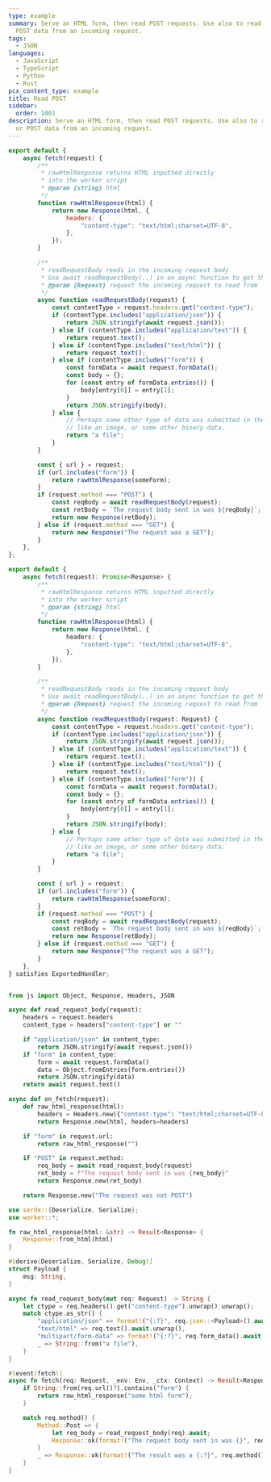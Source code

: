 ```yaml
---
type: example
summary: Serve an HTML form, then read POST requests. Use also to read JSON or
  POST data from an incoming request.
tags:
  - JSON
languages:
  - JavaScript
  - TypeScript
  - Python
  - Rust
pcx_content_type: example
title: Read POST
sidebar:
  order: 1001
description: Serve an HTML form, then read POST requests. Use also to read JSON
  or POST data from an incoming request.
---
```



<Tabs syncKey="workersExamples"> <TabItem label="JavaScript" icon="seti:javascript">

```js
export default {
	async fetch(request) {
		/**
		 * rawHtmlResponse returns HTML inputted directly
		 * into the worker script
		 * @param {string} html
		 */
		function rawHtmlResponse(html) {
			return new Response(html, {
				headers: {
					"content-type": "text/html;charset=UTF-8",
				},
			});
		}

		/**
		 * readRequestBody reads in the incoming request body
		 * Use await readRequestBody(..) in an async function to get the string
		 * @param {Request} request the incoming request to read from
		 */
		async function readRequestBody(request) {
			const contentType = request.headers.get("content-type");
			if (contentType.includes("application/json")) {
				return JSON.stringify(await request.json());
			} else if (contentType.includes("application/text")) {
				return request.text();
			} else if (contentType.includes("text/html")) {
				return request.text();
			} else if (contentType.includes("form")) {
				const formData = await request.formData();
				const body = {};
				for (const entry of formData.entries()) {
					body[entry[0]] = entry[1];
				}
				return JSON.stringify(body);
			} else {
				// Perhaps some other type of data was submitted in the form
				// like an image, or some other binary data.
				return "a file";
			}
		}

		const { url } = request;
		if (url.includes("form")) {
			return rawHtmlResponse(someForm);
		}
		if (request.method === "POST") {
			const reqBody = await readRequestBody(request);
			const retBody = `The request body sent in was ${reqBody}`;
			return new Response(retBody);
		} else if (request.method === "GET") {
			return new Response("The request was a GET");
		}
	},
};
```

</TabItem> <TabItem label="TypeScript" icon="seti:typescript">

```ts
export default {
	async fetch(request): Promise<Response> {
		/**
		 * rawHtmlResponse returns HTML inputted directly
		 * into the worker script
		 * @param {string} html
		 */
		function rawHtmlResponse(html) {
			return new Response(html, {
				headers: {
					"content-type": "text/html;charset=UTF-8",
				},
			});
		}

		/**
		 * readRequestBody reads in the incoming request body
		 * Use await readRequestBody(..) in an async function to get the string
		 * @param {Request} request the incoming request to read from
		 */
		async function readRequestBody(request: Request) {
			const contentType = request.headers.get("content-type");
			if (contentType.includes("application/json")) {
				return JSON.stringify(await request.json());
			} else if (contentType.includes("application/text")) {
				return request.text();
			} else if (contentType.includes("text/html")) {
				return request.text();
			} else if (contentType.includes("form")) {
				const formData = await request.formData();
				const body = {};
				for (const entry of formData.entries()) {
					body[entry[0]] = entry[1];
				}
				return JSON.stringify(body);
			} else {
				// Perhaps some other type of data was submitted in the form
				// like an image, or some other binary data.
				return "a file";
			}
		}

		const { url } = request;
		if (url.includes("form")) {
			return rawHtmlResponse(someForm);
		}
		if (request.method === "POST") {
			const reqBody = await readRequestBody(request);
			const retBody = `The request body sent in was ${reqBody}`;
			return new Response(retBody);
		} else if (request.method === "GET") {
			return new Response("The request was a GET");
		}
	},
} satisfies ExportedHandler;
```

</TabItem> <TabItem label="Python" icon="seti:python">

```py

from js import Object, Response, Headers, JSON

async def read_request_body(request):
    headers = request.headers
    content_type = headers["content-type"] or ""

    if "application/json" in content_type:
        return JSON.stringify(await request.json())
    if "form" in content_type:
        form = await request.formData()
        data = Object.fromEntries(form.entries())
        return JSON.stringify(data)
    return await request.text()

async def on_fetch(request):
    def raw_html_response(html):
        headers = Headers.new({"content-type": "text/html;charset=UTF-8"}.items())
        return Response.new(html, headers=headers)

    if "form" in request.url:
        return raw_html_response("")

    if "POST" in request.method:
        req_body = await read_request_body(request)
        ret_body = f"The request body sent in was {req_body}"
        return Response.new(ret_body)

    return Response.new("The request was not POST")
```

</TabItem> <TabItem label="Rust" icon="seti:rust">

```rs
use serde::{Deserialize, Serialize};
use worker::*;

fn raw_html_response(html: &str) -> Result<Response> {
    Response::from_html(html)
}

#[derive(Deserialize, Serialize, Debug)]
struct Payload {
    msg: String,
}

async fn read_request_body(mut req: Request) -> String {
    let ctype = req.headers().get("content-type").unwrap().unwrap();
    match ctype.as_str() {
        "application/json" => format!("{:?}", req.json::<Payload>().await.unwrap()),
        "text/html" => req.text().await.unwrap(),
        "multipart/form-data" => format!("{:?}", req.form_data().await.unwrap()),
        _ => String::from("a file"),
    }
}

#[event(fetch)]
async fn fetch(req: Request, _env: Env, _ctx: Context) -> Result<Response> {
    if String::from(req.url()?).contains("form") {
        return raw_html_response("some html form");
    }

    match req.method() {
        Method::Post => {
            let req_body = read_request_body(req).await;
            Response::ok(format!("The request body sent in was {}", req_body))
        }
        _ => Response::ok(format!("The result was a {:?}", req.method())),
    }
}
```

</TabItem> </Tabs>
